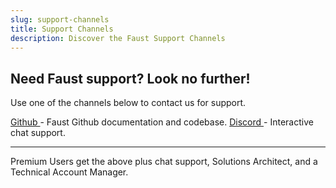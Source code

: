 ```yaml
---
slug: support-channels
title: Support Channels
description: Discover the Faust Support Channels
---
```


## Need Faust support? Look no further!

Use one of the channels below to contact us for support.

<a href="/docs/img/telemetry-cli-prompt.png" target="_blank">
  Github
</a> - Faust Github documentation and codebase.

<a href="/docs/img/telemetry-cli-prompt.png" target="_blank">
  Discord
</a> - Interactive chat support.

---
Premium Users get the above plus chat support, Solutions Architect, and a Technical Account Manager.

